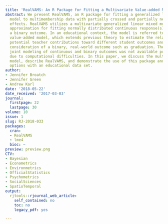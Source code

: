```yaml
---
title: 'RealVAMS: An R Package for Fitting a Multivariate Value-added Model (VAM)'
abstract: We present RealVAMS, an R package for fitting a generalized linear mixed
  model to multimembership data with partially crossed and partially nested random
  effects. RealVAMS utilizes a multivariate generalized linear mixed model with pseudo-likelihood
  approximation for fitting normally distributed continuous response(s) jointly with
  a binary outcome. In an educational context, the model is referred to as a multidimensional
  value-added model, which extends previous theory to estimate the relationships between
  potential teacher contributions toward different student outcomes and to allow the
  consideration of a binary, real-world outcome such as graduation. The simultaneous
  joint modeling of continuous and binary outcomes was not available prior to RealVAMS
  due to computational difficulties. In this paper, we discuss the multidimensional
  model, describe RealVAMS, and demonstrate the use of this package and its modeling
  options with an educational data set.
author:
- Jennifer Broatch
- Jennifer Green
- Andrew Karl
date: '2018-05-22'
date_received: '2017-03-03'
journal:
  firstpage: 22
  lastpage: 30
volume: 10
issue: 1
slug: RJ-2018-033
packages:
  cran:
  - RealVAMS
  - lme4
  bioc: ~
preview: preview.png
CTV:
- Bayesian
- Econometrics
- Environmetrics
- OfficialStatistics
- Psychometrics
- SocialSciences
- SpatioTemporal
output:
  rjtools::rjournal_web_article:
    self_contained: no
    toc: no
    legacy_pdf: yes

---
```

